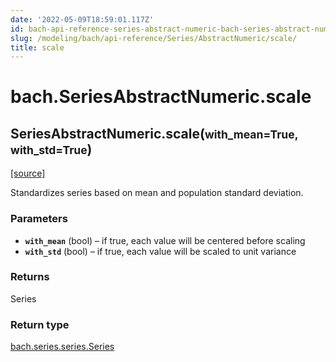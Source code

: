 ```yaml
---
date: '2022-05-09T18:59:01.117Z'
id: bach-api-reference-series-abstract-numeric-bach-series-abstract-numeric-scale
slug: /modeling/bach/api-reference/Series/AbstractNumeric/scale/
title: scale
---
```


# bach.SeriesAbstractNumeric.scale

<div className="method">

<h2 className="signature-method"><span className="additional-name">SeriesAbstractNumeric.</span><span className="name">scale(</span><small className="parameter-list"><span className="parameter" id="with_mean">with_mean=True</span>, <span className="parameter" id="with_std">with_std=True</span></small>)</h2>


&#8203;<span className="view-source">[[source]](https://github.com/objectiv/objectiv-analytics/blob/main/bach/bach/series/series_numeric.py)</span>

<div className="content">

Standardizes series based on mean and population standard deviation.


### Parameters

* **`with_mean`** (bool) – if true, each value will be centered before scaling
* **`with_std`** (bool) – if true, each value will be scaled to unit variance



### Returns

Series



### Return type

[bach.series.series.Series](/modeling/bach/api-reference/Series/index.mdx)



</div>


</div>
